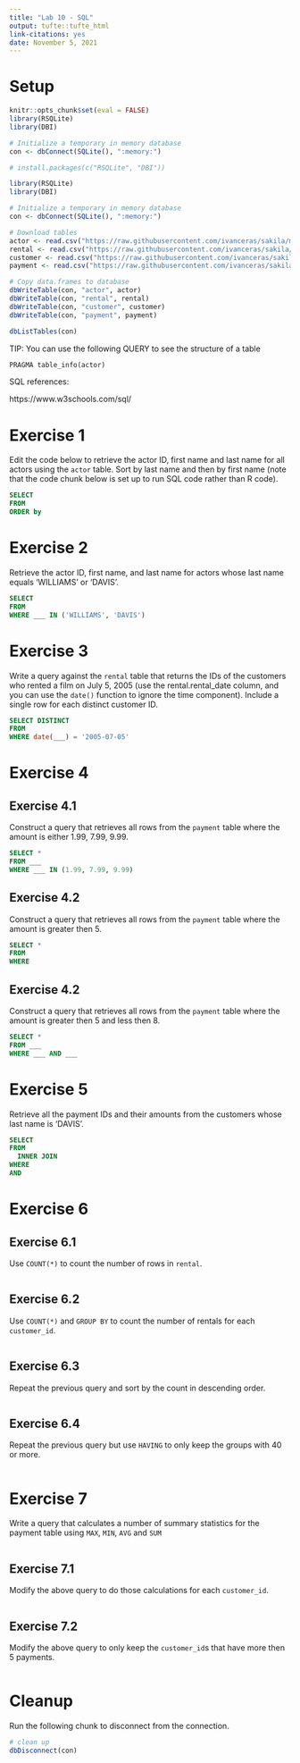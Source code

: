 ```yaml
---
title: "Lab 10 - SQL"
output: tufte::tufte_html
link-citations: yes
date: November 5, 2021
---
```


# Setup

```r
knitr::opts_chunk$set(eval = FALSE)
library(RSQLite)
library(DBI)

# Initialize a temporary in memory database
con <- dbConnect(SQLite(), ":memory:")
```



```r
# install.packages(c("RSQLite", "DBI"))

library(RSQLite)
library(DBI)

# Initialize a temporary in memory database
con <- dbConnect(SQLite(), ":memory:")

# Download tables
actor <- read.csv("https://raw.githubusercontent.com/ivanceras/sakila/master/csv-sakila-db/actor.csv")
rental <- read.csv("https://raw.githubusercontent.com/ivanceras/sakila/master/csv-sakila-db/rental.csv")
customer <- read.csv("https://raw.githubusercontent.com/ivanceras/sakila/master/csv-sakila-db/customer.csv")
payment <- read.csv("https://raw.githubusercontent.com/ivanceras/sakila/master/csv-sakila-db/payment_p2007_01.csv")

# Copy data.frames to database
dbWriteTable(con, "actor", actor)
dbWriteTable(con, "rental", rental)
dbWriteTable(con, "customer", customer)
dbWriteTable(con, "payment", payment)
```

```r
dbListTables(con)
```

TIP: You can use the following QUERY to see the structure of a table

```sql
PRAGMA table_info(actor)
```

SQL references:

https://www.w3schools.com/sql/

# Exercise 1

Edit the code below to retrieve the actor ID, first name and last name for all actors using the `actor` table. Sort by last name and then by first name (note that the code chunk below is set up to run SQL code rather than R code).

```sql
SELECT
FROM
ORDER by
```

# Exercise 2

Retrieve the actor ID, first name, and last name for actors whose last name equals 'WILLIAMS' or 'DAVIS'.

```sql
SELECT 
FROM 
WHERE ___ IN ('WILLIAMS', 'DAVIS')
```

# Exercise 3

Write a query against the `rental` table that returns the IDs of the customers who rented a film on July 5, 2005 (use the rental.rental_date column, and you can use the `date()` function to ignore the time component). Include a single row for each distinct customer ID. 

```sql
SELECT DISTINCT 
FROM 
WHERE date(___) = '2005-07-05'
```
# Exercise 4

## Exercise 4.1

Construct a query that retrieves all rows from the `payment` table where the amount is either 1.99, 7.99, 9.99.

```sql
SELECT *
FROM ___
WHERE ___ IN (1.99, 7.99, 9.99)
```

## Exercise 4.2

Construct a query that retrieves all rows from the `payment` table where the amount is greater then 5.

```sql
SELECT *
FROM 
WHERE 
```

## Exercise 4.2

Construct a query that retrieves all rows from the `payment` table where the amount is greater then 5 and less then 8.

```sql
SELECT *
FROM ___
WHERE ___ AND ___
```
# Exercise 5

Retrieve all the payment IDs and their amounts from the customers whose last name is 'DAVIS'.

```sql
SELECT 
FROM 
  INNER JOIN 
WHERE 
AND 
```

# Exercise 6

## Exercise 6.1

Use `COUNT(*)` to count the number of rows in `rental`.

```sql

```

## Exercise 6.2

Use `COUNT(*)` and `GROUP BY` to count the number of rentals for each `customer_id`.

```sql

```
## Exercise 6.3

Repeat the previous query and sort by the count in descending order.

```sql

```

## Exercise 6.4

Repeat the previous query but use `HAVING` to only keep the groups with 40 or more.

```sql

```

# Exercise 7

Write a query that calculates a number of summary statistics for the payment table using `MAX`, `MIN`, `AVG` and `SUM`

```sql

```

## Exercise 7.1

Modify the above query to do those calculations for each `customer_id`.

```sql

```
## Exercise 7.2

Modify the above query to only keep the `customer_id`s that have more then 5 payments.

```sql

```
# Cleanup

Run the following chunk to disconnect from the connection.

```r
# clean up
dbDisconnect(con)
```
